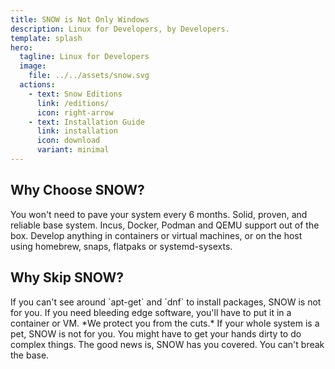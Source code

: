 ```yaml
---
title: SNOW is Not Only Windows
description: Linux for Developers, by Developers.
template: splash
hero:
  tagline: Linux for Developers
  image:
    file: ../../assets/snow.svg
  actions:
    - text: Snow Editions
      link: /editions/
      icon: right-arrow
    - text: Installation Guide
      link: installation
      icon: download
      variant: minimal
---
```




## Why Choose SNOW?

<CardGrid>
	<Card title="Immutable /usr" icon="seti:folder">
		You won't need to pave your system every 6 months.
	</Card>
	<Card title="Stable Debian Base" icon="seti:shell">
		Solid, proven, and reliable base system.
	</Card>
	<Card title="Containers and Virtualization" icon="seti:config">
		Incus, Docker, Podman and QEMU support out of the box.
	</Card>
	<Card title="Built for Developers" icon="seti:html">
		Develop anything in containers or virtual machines, or on the host using homebrew, snaps, flatpaks or systemd-sysexts.
	</Card>
</CardGrid>

## Why Skip SNOW?

<CardGrid>
	<Card title="Immutable /usr" icon="seti:folder">
		If you can't see around `apt-get` and `dnf` to install packages, SNOW is not for you.
	</Card>
	<Card title="Stable Debian Base" icon="seti:shell">
		If you need bleeding edge software, you'll have to put it in a container or VM. *We protect you from the cuts.*
	</Card>
	<Card title="Containers and Virtualization" icon="seti:config">
		If your whole system is a pet, SNOW is not for you.
	</Card>
	<Card title="Built for Developers" icon="seti:html">
		You might have to get your hands dirty to do complex things. The good news is, SNOW has you covered. You can't break the base.
	</Card>
</CardGrid>
